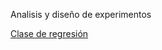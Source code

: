Analisis y diseño de experimentos

<a href="regrelineal.html" target="_blank"> Clase de regresión</a>